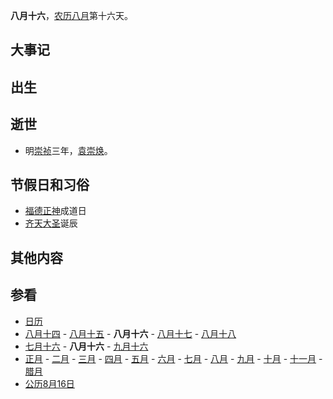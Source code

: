 {{Lunar08Calendar}}
'''八月十六'''，[[农历|农历]][[八月_(农历)|八月]]第十六天。

==大事记==

==出生==

==逝世==
*明[[崇祯|崇祯]]三年，[[袁崇焕|袁崇焕]]。

==节假日和习俗==
*[[福德正神|福德正神]]成道日
*[[齐天大圣|齐天大圣]]诞辰

==其他内容==

==参看==
*[[历史上的今天|日历]]
*[[八月十四|八月十四]] - [[八月十五|八月十五]] - '''八月十六''' - [[八月十七|八月十七]] - [[八月十八|八月十八]]
*[[七月十六|七月十六]] - '''八月十六''' - [[九月十六|九月十六]]
*[[正月|正月]] - [[二月_(农历)|二月]] - [[三月_(农历)|三月]] - [[四月_(农历)|四月]] - [[五月_(农历)|五月]] - [[六月_(农历)|六月]] - [[七月_(农历)|七月]] - [[八月_(农历)|八月]] - [[九月_(农历)|九月]] - [[十月_(农历)|十月]] - [[十一月_(农历)|十一月]] - [[腊月|腊月]]
*[[公历|公历]][[8月16日|8月16日]]